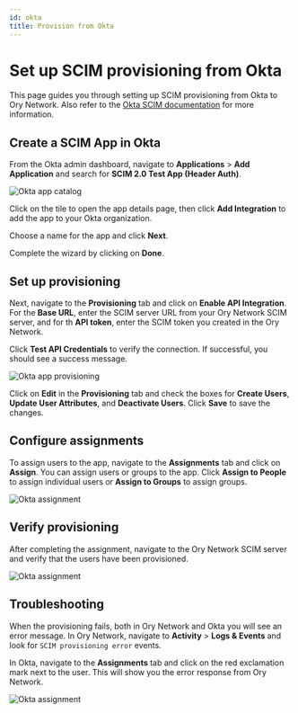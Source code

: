 ```yaml
---
id: okta
title: Provision from Okta
---
```


# Set up SCIM provisioning from Okta

This page guides you through setting up SCIM provisioning from Okta to Ory Network. Also refer to the
[Okta SCIM documentation](https://help.okta.com/en-us/content/topics/apps/apps_app_integration_wizard_scim.htm) for more
information.

## Create a SCIM App in Okta

From the Okta admin dashboard, navigate to **Applications** > **Add Application** and search for **SCIM 2.0 Test App (Header
Auth)**.

![Okta app catalog](okta-screenshots/app-catalog.png)

Click on the tile to open the app details page, then click **Add Integration** to add the app to your Okta organization.

Choose a name for the app and click **Next**.

Complete the wizard by clicking on **Done**.

## Set up provisioning

Next, navigate to the **Provisioning** tab and click on **Enable API Integration**. For the **Base URL**, enter the SCIM server
URL from your Ory Network SCIM server, and for th **API token**, enter the SCIM token you created in the Ory Network.

Click **Test API Credentials** to verify the connection. If successful, you should see a success message.

![Okta app provisioning](okta-screenshots/app-provisioning.png)

Click on **Edit** in the **Provisioning** tab and check the boxes for **Create Users**, **Update User Attributes**, and
**Deactivate Users**. Click **Save** to save the changes.

## Configure assignments

To assign users to the app, navigate to the **Assignments** tab and click on **Assign**. You can assign users or groups to the
app. Click **Assign to People** to assign individual users or **Assign to Groups** to assign groups.

![Okta assignment](okta-screenshots/assignment.png)

## Verify provisioning

After completing the assignment, navigate to the Ory Network SCIM server and verify that the users have been provisioned.

![Okta assignment](okta-screenshots/user-assignment.png)

## Troubleshooting

When the provisioning fails, both in Ory Network and Okta you will see an error message. In Ory Network, navigate to
**Activity** > **Logs & Events** and look for `SCIM provisioning error` events.

In Okta, navigate to the **Assignments** tab and click on the red exclamation mark next to the user. This will show you the error
response from Ory Network.

![Okta assignment](okta-screenshots/provisioning-error.png)

